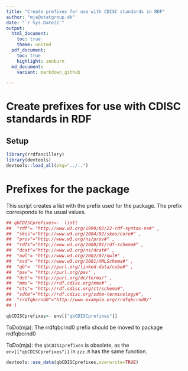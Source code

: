 ```yaml
---
title: "Create prefixes for use with CDISC standards in RDF"
author: "mja@statgroup.dk"
date: "`r Sys.Date()`"
output:
  html_document:
    toc: true
    theme: united
  pdf_document:
    toc: true
    highlight: zenburn
  md_document:
    variant: markdown_github

---
```


# Create prefixes for use with CDISC standards in RDF

## Setup 
```r
library(rrdfancillary)
library(devtools)
devtools::load_all(pkg="../..")
```

# Prefixes for the package

This script creates a list with the prefix used for the package.
The prefix corresponds to the usual values.

```r

## qbCDISCprefixes<-  list(
##  "rdf"= "http://www.w3.org/1999/02/22-rdf-syntax-ns#" ,
##  "skos"="http://www.w3.org/2004/02/skos/core#" ,
##  "prov"="http://www.w3.org/ns/prov#" ,
##  "rdfs"="http://www.w3.org/2000/01/rdf-schema#" ,
##  "dcat"="http://www.w3.org/ns/dcat#" ,
##  "owl"= "http://www.w3.org/2002/07/owl#" ,
##  "xsd"= "http://www.w3.org/2001/XMLSchema#" ,
##  "qb"=  "http://purl.org/linked-data/cube#" ,
##  "pav"= "http://purl.org/pav" ,
##  "dct"= "http://purl.org/dc/terms/" ,
##  "mms"= "http://rdf.cdisc.org/mms#" ,
##  "cts"= "http://rdf.cdisc.org/ct/schema#",
##  "sdtm"="http://rdf.cdisc.org/sdtm-terminology#",
##  "rrdfqbcrnd0"="http://www.example.org/rrdfqbcrnd0/"
## ) 

qbCDISCprefixes<- env[["qbCDISCprefixes"]]

```

ToDo(mja): The rrdfqbcrnd0 prefix should be moved to package rrdfqbcrnd0

ToDo(mja): the `qbCDISCprefixes` is obsolete, as the `env[["qbCDISCprefixes"]]` in `zzz.R` has the same function.

```r
devtools::use_data(qbCDISCprefixes,overwrite=TRUE)
```

